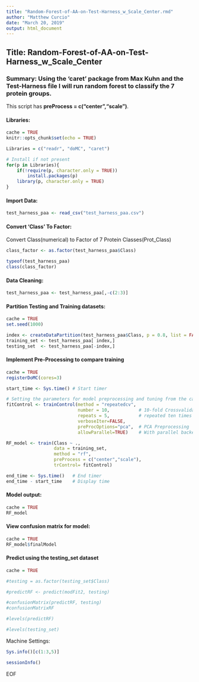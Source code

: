 ```yaml
---
title: "Random-Forest-of-AA-on-Test-Harness_w_Scale_Center.rmd"
author: "Matthew Curcio"
date: "March 20, 2019"
output: html_document
---
```


## Title: Random-Forest-of-AA-on-Test-Harness_w_Scale_Center

### Summary: Using the 'caret' package from Max Kuhn and the Test-Harness file I will run random forest to classify the 7 protein groups. 

This script has **preProcess = c("center","scale")**.

#### Libraries:
```r
cache = TRUE
knitr::opts_chunk$set(echo = TRUE)

Libraries = c("readr", "doMC", "caret")

# Install if not present
for(p in Libraries){
    if(!require(p, character.only = TRUE))
        install.packages(p)
    library(p, character.only = TRUE)
}
```

#### Import Data:
```r
test_harness_paa <- read_csv("test_harness_paa.csv")
```

#### Convert 'Class' To Factor:
Convert Class(numerical) to Factor of 7 Protein Classes(Prot_Class)
```r
class_factor <- as.factor(test_harness_paa$Class)

typeof(test_harness_paa)
class(class_factor)
```

#### Data Cleaning: 
```r
test_harness_paa <- test_harness_paa[,-c(2:3)]
```

#### Partition Testing and Training datasets:
```r
cache = TRUE
set.seed(1000)

index <- createDataPartition(test_harness_paa$Class, p = 0.8, list = FALSE)
training_set <- test_harness_paa[ index,]
testing_set  <- test_harness_paa[-index,]
```

#### Implement Pre-Processing to compare training
```r
cache = TRUE
registerDoMC(cores=3)

start_time <- Sys.time() # Start timer

# Setting the parameters for model preprocessing and tuning from the caret package: 
fitControl <- trainControl(method = "repeatedcv",
                           number = 10,           # 10-fold Crossvalidation
                           repeats = 5,           # repeated ten times
                           verboseIter=FALSE,
                           preProcOptions="pca",  # PCA Preprocessing
                           allowParallel=TRUE)    # With parallel backend

RF_model <- train(Class ~ ., 
                  data = training_set, 
                  method = "rf", 
                  preProcess = c("center","scale"), 
                  trControl= fitControl)

end_time <- Sys.time()   # End timer
end_time - start_time    # Display time
```

#### Model output:
```r
cache = TRUE
RF_model
```

#### View confusion matrix for model:
```r
cache = TRUE
RF_model$finalModel
```

#### Predict using the testing_set dataset
```r
cache = TRUE

#testing = as.factor(testing_set$Class)

#predictRF <- predict(modFit2, testing)

#confusionMatrix(predictRF, testing)
#confusionMatrixRF

#levels(predictRF)

#levels(testing_set)
```







Machine Settings:
```r
Sys.info()[c(1:3,5)]
```
```r
sessionInfo()
```
EOF